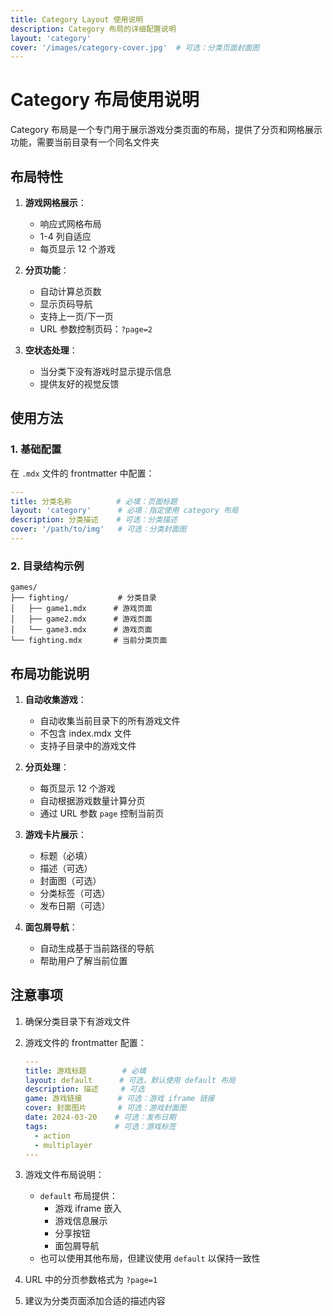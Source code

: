 ```yaml
---
title: Category Layout 使用说明
description: Category 布局的详细配置说明
layout: 'category'
cover: '/images/category-cover.jpg'  # 可选：分类页面封面图
---
```


# Category 布局使用说明

Category 布局是一个专门用于展示游戏分类页面的布局，提供了分页和网格展示功能，需要当前目录有一个同名文件夹

## 布局特性

1. **游戏网格展示**：
   - 响应式网格布局
   - 1-4 列自适应
   - 每页显示 12 个游戏

2. **分页功能**：
   - 自动计算总页数
   - 显示页码导航
   - 支持上一页/下一页
   - URL 参数控制页码：`?page=2`

3. **空状态处理**：
   - 当分类下没有游戏时显示提示信息
   - 提供友好的视觉反馈

## 使用方法

### 1. 基础配置

在 `.mdx` 文件的 frontmatter 中配置：

```yaml
---
title: 分类名称          # 必填：页面标题
layout: 'category'      # 必填：指定使用 category 布局
description: 分类描述    # 可选：分类描述
cover: '/path/to/img'   # 可选：分类封面图
---
```
### 2. 目录结构示例

```
games/
├── fighting/           # 分类目录
│   ├── game1.mdx      # 游戏页面
│   ├── game2.mdx      # 游戏页面
│   └── game3.mdx      # 游戏页面
└── fighting.mdx       # 当前分类页面
```

## 布局功能说明

1. **自动收集游戏**：
   - 自动收集当前目录下的所有游戏文件
   - 不包含 index.mdx 文件
   - 支持子目录中的游戏文件

2. **分页处理**：
   - 每页显示 12 个游戏
   - 自动根据游戏数量计算分页
   - 通过 URL 参数 `page` 控制当前页

3. **游戏卡片展示**：
   - 标题（必填）
   - 描述（可选）
   - 封面图（可选）
   - 分类标签（可选）
   - 发布日期（可选）

4. **面包屑导航**：
   - 自动生成基于当前路径的导航
   - 帮助用户了解当前位置

## 注意事项

1. 确保分类目录下有游戏文件
2. 游戏文件的 frontmatter 配置：
   ```yaml
   ---
   title: 游戏标题        # 必填
   layout: default      # 可选，默认使用 default 布局
   description: 描述     # 可选
   game: 游戏链接        # 可选：游戏 iframe 链接
   cover: 封面图片       # 可选：游戏封面图
   date: 2024-03-20    # 可选：发布日期
   tags:               # 可选：游戏标签
     - action
     - multiplayer
   ---
   ```
3. 游戏文件布局说明：
   - `default` 布局提供：
     - 游戏 iframe 嵌入
     - 游戏信息展示
     - 分享按钮
     - 面包屑导航
   - 也可以使用其他布局，但建议使用 `default` 以保持一致性

4. URL 中的分页参数格式为 `?page=1`
5. 建议为分类页面添加合适的描述内容
